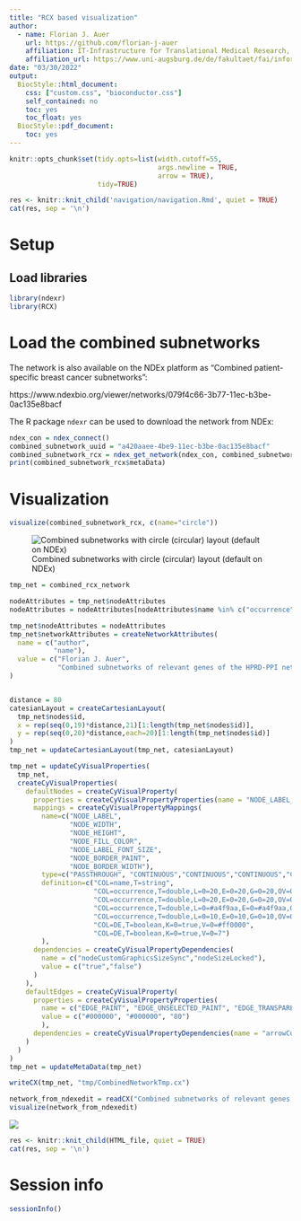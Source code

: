 ```yaml
---
title: "RCX based visualization"
author: 
  - name: Florian J. Auer
    url: https://github.com/florian-j-auer
    affiliation: IT-Infrastructure for Translational Medical Research, University of Augsburg
    affiliation_url: https://www.uni-augsburg.de/de/fakultaet/fai/informatik/prof/misit/
date: "03/30/2022"
output: 
  BiocStyle::html_document:
    css: ["custom.css", "bioconductor.css"]
    self_contained: no
    toc: yes
    toc_float: yes
  BiocStyle::pdf_document:
    toc: yes
---
```


```r
knitr::opts_chunk$set(tidy.opts=list(width.cutoff=55,
                                     args.newline = TRUE,
                                     arrow = TRUE),
                      tidy=TRUE)
```

```r
res <- knitr::knit_child('navigation/navigation.Rmd', quiet = TRUE)
cat(res, sep = '\n')
```

# Setup

## Load libraries

```r
library(ndexr)
library(RCX)
```

# Load the combined subnetworks

The network is also available on the NDEx platform as "Combined patient-specific breast cancer subnetworks":

https://www.ndexbio.org/viewer/networks/079f4c66-3b77-11ec-b3be-0ac135e8bacf

The R package `ndexr` can be used to download the network from NDEx:

```r
ndex_con = ndex_connect()
combined_subnetwork_uuid = "a420aaee-4be9-11ec-b3be-0ac135e8bacf"
combined_subnetwork_rcx = ndex_get_network(ndex_con, combined_subnetwork_uuid)
print(combined_subnetwork_rcx$metaData)
```




# Visualization


```r
visualize(combined_subnetwork_rcx, c(name="circle"))
```
![Combined subnetworks with circle (circular) layout (default on NDEx)](Combined_subnetworks.png)




```r
tmp_net = combined_rcx_network

nodeAttributes = tmp_net$nodeAttributes
nodeAttributes = nodeAttributes[nodeAttributes$name %in% c("occurrence","DE"),]

tmp_net$nodeAttributes = nodeAttributes
tmp_net$networkAttributes = createNetworkAttributes(
  name = c("author", 
           "name"),
  value = c("Florian J. Auer",
            "Combined subnetworks of relevant genes of the HPRD-PPI network")
)


distance = 80
catesianLayout = createCartesianLayout(
  tmp_net$nodes$id, 
  x = rep(seq(0,19)*distance,21)[1:length(tmp_net$nodes$id)],
  y = rep(seq(0,20)*distance,each=20)[1:length(tmp_net$nodes$id)]
)
tmp_net = updateCartesianLayout(tmp_net, catesianLayout)

tmp_net = updateCyVisualProperties(
  tmp_net,
  createCyVisualProperties(
    defaultNodes = createCyVisualProperty(
      properties = createCyVisualPropertyProperties(name = "NODE_LABEL_POSITION",value="MIDDLE"),
      mappings = createCyVisualPropertyMappings(
        name=c("NODE_LABEL",
               "NODE_WIDTH", 
               "NODE_HEIGHT",
               "NODE_FILL_COLOR",
               "NODE_LABEL_FONT_SIZE",
               "NODE_BORDER_PAINT",
               "NODE_BORDER_WIDTH"), 
        type=c("PASSTHROUGH", "CONTINUOUS","CONTINUOUS","CONTINUOUS","CONTINUOUS","DISCRETE","DISCRETE"), 
        definition=c("COL=name,T=string", 
                     "COL=occurrence,T=double,L=0=20,E=0=20,G=0=20,OV=0=1,L=1=80,E=1=80,G=1=80,OV=1=79",
                     "COL=occurrence,T=double,L=0=20,E=0=20,G=0=20,OV=0=1,L=1=80,E=1=80,G=1=80,OV=1=79",
                     "COL=occurrence,T=double,L=0=#a4f9aa,E=0=#a4f9aa,G=0=#a4f9aa,OV=0=1,L=1=#4e83fd,E=1=#4e83fd,G=1=#4e83fd,OV=1=79",
                     "COL=occurrence,T=double,L=0=10,E=0=10,G=0=10,OV=0=1,L=1=20,E=1=20,G=1=20,OV=1=79",
                     "COL=DE,T=boolean,K=0=true,V=0=#ff0000", 
                     "COL=DE,T=boolean,K=0=true,V=0=7")
        ),
      dependencies = createCyVisualPropertyDependencies(
        name = c("nodeCustomGraphicsSizeSync","nodeSizeLocked"),
        value = c("true","false")
      )
    ),
    defaultEdges = createCyVisualProperty(
      properties = createCyVisualPropertyProperties(
        name = c("EDGE_PAINT", "EDGE_UNSELECTED_PAINT", "EDGE_TRANSPARENCY"),
        value = c("#000000", "#000000", "80")
        ),
      dependencies = createCyVisualPropertyDependencies(name = "arrowColorMatchesEdge", value = "true")
    )                       
  )
)
tmp_net = updateMetaData(tmp_net)

writeCX(tmp_net, "tmp/CombinedNetworkTmp.cx")
```



```r
network_from_ndexedit = readCX("Combined subnetworks of relevant genes of the HPRD-PPI network.cx")
visualize(network_from_ndexedit)
```
![](docs/img/RCX/1_network_orig.png)

```r
res <- knitr::knit_child(HTML_file, quiet = TRUE)
cat(res, sep = '\n')
```

# Session info
```r
sessionInfo()
```
